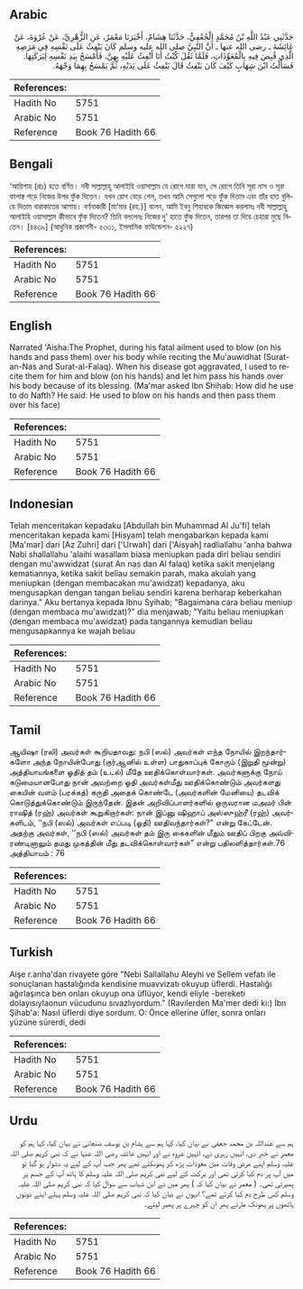 ## Arabic


<div dir="rtl" lang="ar" style={{fontSize:'larger',backgroundColor:'#f8f9fa',padding:20}}>
حَدَّثَنِي عَبْدُ اللَّهِ بْنُ مُحَمَّدٍ الْجُعْفِيُّ، حَدَّثَنَا هِشَامٌ، أَخْبَرَنَا مَعْمَرٌ، عَنِ الزُّهْرِيِّ، عَنْ عُرْوَةَ، عَنْ عَائِشَةَ ـ رضى الله عنها ـ أَنَّ النَّبِيَّ صلى الله عليه وسلم كَانَ يَنْفِثُ عَلَى نَفْسِهِ فِي مَرَضِهِ الَّذِي قُبِضَ فِيهِ بِالْمُعَوِّذَاتِ، فَلَمَّا ثَقُلَ كُنْتُ أَنَا أَنْفِثُ عَلَيْهِ بِهِنَّ، فَأَمْسَحُ بِيَدِ نَفْسِهِ لِبَرَكَتِهَا‏.‏ فَسَأَلْتُ ابْنَ شِهَابٍ كَيْفَ كَانَ يَنْفِثُ قَالَ يَنْفِثُ عَلَى يَدَيْهِ، ثُمَّ يَمْسَحُ بِهِمَا وَجْهَهُ‏.‏
</div>
<div style={{backgroundColor:'#f8f9fa',padding:20, marginBottom: 10}}><table> <thead> <tr> <th>References:</th> <th></th> </tr> </thead> <tbody><tr><td>Hadith No</td><td>5751</td></tr><tr><td>Arabic No</td><td>5751</td></tr><tr><td>Reference</td><td>Book 76 Hadith 66</td></tr></tbody></table></div>

## Bengali


<div dir="ltr" lang="bn" style={{fontSize:'larger',backgroundColor:'#f8f9fa',padding:20}}>
‘আয়িশাহ (রাঃ) হতে বর্ণিত। নবী সাল্লাল্লাহু আলাইহি ওয়াসাল্লাম যে রোগে মারা যান, সে রোগে তিনি সূরা নাস ও সূরা ফালাক্ব পড়ে নিজের উপর ফুঁক দিতেন। যখন রোগ বেড়ে গেল, তখন আমি সেগুলো পড়ে ফুঁক দিতাম এবং তাঁর হাত বুলিয়ে দিতাম বারাকাতের আশায়। বর্ণনাকারী [মা‘মার (রহ.)] বলেন, আমি ইবনু শিহাবকে জিজ্ঞেস করলামঃ নবী সাল্লাল্লাহু আলাইহি ওয়াসাল্লাম কীভাবে ফুঁক দিতেন? তিনি বললেনঃ নিজের দু’ হাতে ফুঁক দিতেন, তারপর তা দিয়ে চেহারা মুছে নিতেন। [৪৪৩৯] (আধুনিক প্রকাশনী- ৫৩৩১, ইসলামিক ফাউন্ডেশন- ৫২২৭)
</div>
<div style={{backgroundColor:'#f8f9fa',padding:20, marginBottom: 10}}><table> <thead> <tr> <th>References:</th> <th></th> </tr> </thead> <tbody><tr><td>Hadith No</td><td>5751</td></tr><tr><td>Arabic No</td><td>5751</td></tr><tr><td>Reference</td><td>Book 76 Hadith 66</td></tr></tbody></table></div>

## English


<div dir="ltr" lang="en" style={{fontSize:'larger',backgroundColor:'#f8f9fa',padding:20}}>
Narrated 'Aisha:The Prophet, during his fatal ailment used to blow (on his hands and pass them) over his body while reciting the Mu'auwidhat (Surat-an-Nas and Surat-al-Falaq). When his disease got aggravated, I used to recite them for him and blow (on his hands) and let him pass his hands over his body because of its blessing. (Ma'mar asked Ibn Shihab: How did he use to do Nafth? He said: He used to blow on his hands and then pass them over his face)
</div>
<div style={{backgroundColor:'#f8f9fa',padding:20, marginBottom: 10}}><table> <thead> <tr> <th>References:</th> <th></th> </tr> </thead> <tbody><tr><td>Hadith No</td><td>5751</td></tr><tr><td>Arabic No</td><td>5751</td></tr><tr><td>Reference</td><td>Book 76 Hadith 66</td></tr></tbody></table></div>

## Indonesian


<div dir="ltr" lang="id" style={{fontSize:'larger',backgroundColor:'#f8f9fa',padding:20}}>
Telah menceritakan kepadaku [Abdullah bin Muhammad Al Ju'fi] telah menceritakan kepada kami [Hisyam] telah mengabarkan kepada kami [Ma'mar] dari [Az Zuhri] dari ['Urwah] dari ['Aisyah] radliallahu 'anha bahwa Nabi shallallahu 'alaihi wasallam biasa meniupkan pada diri beliau sendiri dengan mu'awwidzat (surat An nas dan Al falaq) ketika sakit menjelang kematiannya, ketika sakit beliau semakin parah, maka akulah yang meniupkan (dengan membacakan mu'awidzat) kepadanya, aku mengusapkan dengan tangan beliau sendiri karena berharap keberkahan darinya." Aku bertanya kepada Ibnu Syihab; "Bagaimana cara beliau meniup (dengan membaca mu'awidzat)?" dia menjawab; "Yaitu beliau meniupkan (dengan membaca mu'awidzat) pada tangannya kemudian beliau mengusapkannya ke wajah beliau
</div>
<div style={{backgroundColor:'#f8f9fa',padding:20, marginBottom: 10}}><table> <thead> <tr> <th>References:</th> <th></th> </tr> </thead> <tbody><tr><td>Hadith No</td><td>5751</td></tr><tr><td>Arabic No</td><td>5751</td></tr><tr><td>Reference</td><td>Book 76 Hadith 66</td></tr></tbody></table></div>

## Tamil


<div dir="ltr" lang="ta" style={{fontSize:'larger',backgroundColor:'#f8f9fa',padding:20}}>
ஆயிஷா (ரலி) அவர்கள் கூறியதாவது: நபி (ஸல்) அவர்கள் எந்த நோயில் இறந்தார்களோ அந்த நோயின்போது (குர்ஆனில் உள்ள) பாதுகாப்புக் கோரும் (இறுதி மூன்று) அத்தியாயங்களை ஓதித் தம் (உடல்) மீதே ஊதிக்கொள்வார்கள். அவர்களுக்கு நோய் கடுமையானபோது நான் அவற்றை ஓதி அவர்கள்மீது ஊதிக்கொண்டும் அவர்களது கையின் வளம் (பரக்கத்) கருதி அதைக் கொண்டே (அவர்களின் மேனியை) தடவிக் கொடுத்துக்கொண்டும் இருந்தேன். இதன் அறிவிப்பாளர்களில் ஒருவரான மஅமர் பின் ராஷித் (ரஹ்) அவர்கள் கூறுகிறார்கள்: நான் இப்னு ஷிஹாப் அஸ்ஸுஹ்ரீ (ரஹ்) அவர்களிடம், ‘‘நபி (ஸல்) அவர்கள் எப்படி (ஓதி) ஊதிவந்தார்கள்?” என்று கேட்டேன். அதற்கு அவர்கள், ‘‘நபி (ஸல்) அவர்கள் தம் இரு கைகளின் மீதும் ஊதிப் பிறகு அவ்விரண்டினாலும் தமது முகத்தின் மீது தடவிக்கொள்வார்கள்” என்று பதிலளித்தார்கள்.76 அத்தியாயம் : 76
</div>
<div style={{backgroundColor:'#f8f9fa',padding:20, marginBottom: 10}}><table> <thead> <tr> <th>References:</th> <th></th> </tr> </thead> <tbody><tr><td>Hadith No</td><td>5751</td></tr><tr><td>Arabic No</td><td>5751</td></tr><tr><td>Reference</td><td>Book 76 Hadith 66</td></tr></tbody></table></div>

## Turkish


<div dir="ltr" lang="tr" style={{fontSize:'larger',backgroundColor:'#f8f9fa',padding:20}}>
Aişe r.anha'dan rivayete göre "Nebi Sallallahu Aleyhi ve Sellem vefatı ile sonuçlanan hastalığında kendisine muavvizatı okuyup üflerdi. Hastalığı ağırlaşınca ben onları okuyup ona üflüyor, kendi eliyle -bereketi dolayısıylaonun vücudunu sıvazlıyordum." (Ravilerden Ma'mer dedi ki:) İbn Şihab'a: Nasıl üflerdi diye sordum. O: Önce ellerine üfler, sonra onları yüzüne sürerdi, dedi
</div>
<div style={{backgroundColor:'#f8f9fa',padding:20, marginBottom: 10}}><table> <thead> <tr> <th>References:</th> <th></th> </tr> </thead> <tbody><tr><td>Hadith No</td><td>5751</td></tr><tr><td>Arabic No</td><td>5751</td></tr><tr><td>Reference</td><td>Book 76 Hadith 66</td></tr></tbody></table></div>

## Urdu


<div dir="rtl" lang="ur" style={{fontSize:'larger',backgroundColor:'#f8f9fa',padding:20}}>
ہم سے عبداللہ بن محمد جعفی نے بیان کیا، کہا ہم سے ہشام بن یوسف صنعانی نے بیان کیا، کہا ہم کو معمر نے خبر دی، انہیں زہری نے، انہیں عروہ نے اور انہیں عائشہ رضی اللہ عنہا نے کہ نبی کریم صلی اللہ علیہ وسلم اپنے مرض وفات میں معوذات پڑھ کر پھونکتے تھے پھر جب آپ کے لیے یہ دشوار ہو گیا تو میں آپ پر دم کیا کرتی تھی اور برکت کے لیے نبی کریم صلی اللہ علیہ وسلم کا ہاتھ آپ کے جسم پر پھیرتی تھی۔ ( معمر نے بیان کیا کہ ) پھر میں نے ابن شہاب سے سوال کیا کہ نبی کریم صلی اللہ علیہ وسلم کس طرح دم کیا کرتے تھے؟ انہوں نے بیان کیا کہ نبی کریم صلی اللہ علیہ وسلم پہلے اپنے دونوں ہاتھوں پر پھونک مارتے پھر ان کو چہرے پر پھیر لیتے۔
</div>
<div style={{backgroundColor:'#f8f9fa',padding:20, marginBottom: 10}}><table> <thead> <tr> <th>References:</th> <th></th> </tr> </thead> <tbody><tr><td>Hadith No</td><td>5751</td></tr><tr><td>Arabic No</td><td>5751</td></tr><tr><td>Reference</td><td>Book 76 Hadith 66</td></tr></tbody></table></div>